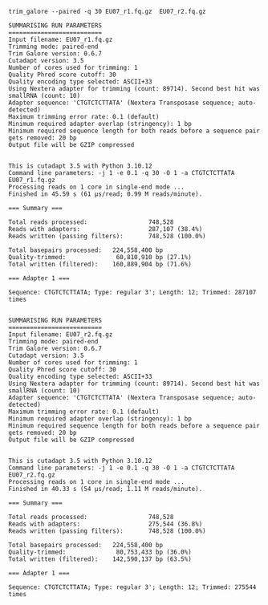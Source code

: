 

```
trim_galore --paired -q 30 EU07_r1.fq.gz  EU07_r2.fq.gz

```


```
SUMMARISING RUN PARAMETERS
==========================
Input filename: EU07_r1.fq.gz
Trimming mode: paired-end
Trim Galore version: 0.6.7
Cutadapt version: 3.5
Number of cores used for trimming: 1
Quality Phred score cutoff: 30
Quality encoding type selected: ASCII+33
Using Nextera adapter for trimming (count: 89714). Second best hit was smallRNA (count: 10)
Adapter sequence: 'CTGTCTCTTATA' (Nextera Transposase sequence; auto-detected)
Maximum trimming error rate: 0.1 (default)
Minimum required adapter overlap (stringency): 1 bp
Minimum required sequence length for both reads before a sequence pair gets removed: 20 bp
Output file will be GZIP compressed


This is cutadapt 3.5 with Python 3.10.12
Command line parameters: -j 1 -e 0.1 -q 30 -O 1 -a CTGTCTCTTATA EU07_r1.fq.gz
Processing reads on 1 core in single-end mode ...
Finished in 45.59 s (61 µs/read; 0.99 M reads/minute).

=== Summary ===

Total reads processed:                 748,528
Reads with adapters:                   287,107 (38.4%)
Reads written (passing filters):       748,528 (100.0%)

Total basepairs processed:   224,558,400 bp
Quality-trimmed:              60,810,910 bp (27.1%)
Total written (filtered):    160,889,904 bp (71.6%)

=== Adapter 1 ===

Sequence: CTGTCTCTTATA; Type: regular 3'; Length: 12; Trimmed: 287107 times

```


```

SUMMARISING RUN PARAMETERS
==========================
Input filename: EU07_r2.fq.gz
Trimming mode: paired-end
Trim Galore version: 0.6.7
Cutadapt version: 3.5
Number of cores used for trimming: 1
Quality Phred score cutoff: 30
Quality encoding type selected: ASCII+33
Using Nextera adapter for trimming (count: 89714). Second best hit was smallRNA (count: 10)
Adapter sequence: 'CTGTCTCTTATA' (Nextera Transposase sequence; auto-detected)
Maximum trimming error rate: 0.1 (default)
Minimum required adapter overlap (stringency): 1 bp
Minimum required sequence length for both reads before a sequence pair gets removed: 20 bp
Output file will be GZIP compressed


This is cutadapt 3.5 with Python 3.10.12
Command line parameters: -j 1 -e 0.1 -q 30 -O 1 -a CTGTCTCTTATA EU07_r2.fq.gz
Processing reads on 1 core in single-end mode ...
Finished in 40.33 s (54 µs/read; 1.11 M reads/minute).

=== Summary ===

Total reads processed:                 748,528
Reads with adapters:                   275,544 (36.8%)
Reads written (passing filters):       748,528 (100.0%)

Total basepairs processed:   224,558,400 bp
Quality-trimmed:              80,753,433 bp (36.0%)
Total written (filtered):    142,590,137 bp (63.5%)

=== Adapter 1 ===

Sequence: CTGTCTCTTATA; Type: regular 3'; Length: 12; Trimmed: 275544 times



```





